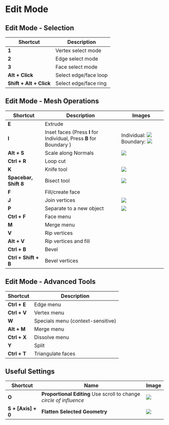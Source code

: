 # Edit Mode


## Edit Mode - Selection

| Shortcut | Description |
|----------|------------|
| **1** | Vertex select mode |
| **2** | Edge select mode |
| **3** | Face select mode |
| **Alt + Click** | Select edge/face loop |
| **Shift + Alt + Click** | Select edge/face ring |

## Edit Mode - Mesh Operations

| Shortcut | Description | Images |
|----------|-------------|--------|
| **E** | Extrude |
| **I** | Inset faces (Press **I** for Individual, Press **B** for Boundary ) | Individual: ![](./assets/i-for-inset.gif) Boundary: ![](./assets/b-for-boundary-inset.gif) |
| **Alt + S** | Scale along Normals | ![](./assets/scale-along-normals.gif) |
| **Ctrl + R** | Loop cut |
| **K** | Knife tool | ![](./assets/k-to-cut.gif) |
| **Spacebar, Shift 8** | Bisect tool | ![](./assets/bisect-tool.gif) |
| **F** | Fill/create face |
| **J** | Join vertices | ![](./assets/j-to-join.gif) |
| **P** | Separate to a new object | ![](./assets/separate-to-a-new-object.gif) |
| **Ctrl + F** | Face menu |
| **M** | Merge menu |
| **V** | Rip vertices |
| **Alt + V** | Rip vertices and fill |
| **Ctrl + B** | Bevel |
| **Ctrl + Shift + B** | Bevel vertices |

## Edit Mode - Advanced Tools

| Shortcut | Description |
|----------|------------|
| **Ctrl + E** | Edge menu |
| **Ctrl + V** | Vertex menu |
| **W** | Specials menu (context-sensitive) |
| **Alt + M** | Merge menu |
| **Ctrl + X** | Dissolve menu |
| **Y** | Split |
| **Ctrl + T** | Triangulate faces |

## Useful Settings
| Shortcut | Name | Image |
|----------|-------------|-------|
| **O** | **Proportional Editing** Use scroll to change *circle of influence* | ![](./assets/proportional-editing.gif) |
| **S + [Axis] + 0** | **Flatten Selected Geometry**| ![](./assets/flatten-faces.gif) |